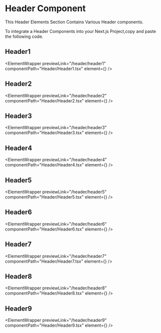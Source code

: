 
# Header Component

This Header Elements Section Contains Various Header components.

To integrate a Header Components into your Next.js Project,copy and paste the following code.

## Header1

<ElementWrapper
  previewLink="/header/header1"
  componentPath="Header/Header1.tsx"
  element={<Header1 />}
/>

## Header2

<ElementWrapper
  previewLink="/header/header2"
  componentPath="Header/Header2.tsx"
  element={<Header2 />}
/>

## Header3

<ElementWrapper
  previewLink="/header/header3"
  componentPath="Header/Header3.tsx"
  element={<Header3 />}
/>

## Header4

<ElementWrapper
  previewLink="/header/header4"
  componentPath="Header/Header4.tsx"
  element={<Header4 />}
/>

## Header5

<ElementWrapper
  previewLink="/header/header5"
  componentPath="Header/Header5.tsx"
  element={<Header5 />}
/>

## Header6

<ElementWrapper
  previewLink="/header/header6"
  componentPath="Header/Header6.tsx"
  element={<Header6 />}
/>

## Header7

<ElementWrapper
  previewLink="/header/header7"
  componentPath="Header/Header7.tsx"
  element={<Header7 />}
/>

## Header8

<ElementWrapper
  previewLink="/header/header8"
  componentPath="Header/Header8.tsx"
  element={<Header8 />}
/>

## Header9

<ElementWrapper
  previewLink="/header/header9"
  componentPath="Header/Header9.tsx"
  element={<Header9 />}
/>
